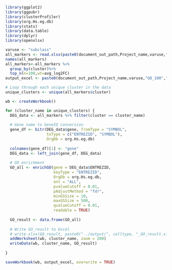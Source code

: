 ```r
library(ggplot2)
library(ggpubr)
library(clusterProfiler)
library(org.Hs.eg.db)
library(stats)
library(data.table)
library(dplyr)
library(openxlsx)
```


```r
varuse <- "subclass"
all_markers <- read.xlsx(paste0(document_out_path,Project_name,varuse,".xlsx"))
names(all_markers)
all_markers<-all_markers %>%
  group_by(cluster)%>%
  top_n(n=100,wt=avg_log2FC)
output_excel <- paste0(document_out_path,Project_name,varuse,"GO_100",".xlsx")

# Loop through each unique cluster in the data
unique_clusters <- unique(all_markers$cluster)

wb <- createWorkbook()

for (cluster_name in unique_clusters) {
  DEG_data <- all_markers %>% filter(cluster == cluster_name)
  
  # Gene name to GeneID conversion
  gene_df <- bitr(DEG_data$gene, fromType = "SYMBOL",
                  toType = c("ENTREZID", "SYMBOL"),
                  OrgDb = org.Hs.eg.db)
  
  colnames(gene_df)[1] <- "gene"
  DEG_data <- left_join(gene_df, DEG_data)
  
  # GO enrichment
  GO_all <- enrichGO(gene = DEG_data$ENTREZID,
                     keyType = "ENTREZID",
                     OrgDb = org.Hs.eg.db,
                     ont = "ALL",
                     pvalueCutoff = 0.01,
                     pAdjustMethod = "fdr",
                     minGSSize = 10,
                     maxGSSize = 500,
                     qvalueCutoff = 0.01,
                     readable = TRUE)
  
  GO_result <- data.frame(GO_all)
  
  # Write GO_result to Excel
  # write.xlsx(GO_result, paste0("../output/", celltype, "_GO_result.xlsx"))
  addWorksheet(wb, cluster_name, zoom = 200)
  writeData(wb, cluster_name, GO_result)
  
}

saveWorkbook(wb, output_excel, overwrite = TRUE)
```

